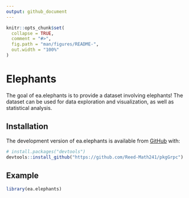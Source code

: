 ```yaml
---
output: github_document
---
```


<!-- README.md is generated from README.Rmd. Please edit that file -->

<!-- You'll still need to render `README.Rmd` regularly, to keep `README.md` up-to-date. `devtools::build_readme()` is handy for this.  -->

```r
knitr::opts_chunk$set(
  collapse = TRUE,
  comment = "#>",
  fig.path = "man/figures/README-",
  out.width = "100%"
)
```

# Elephants

<!-- badges: start -->
<!-- badges: end -->

The goal of ea.elephants is to provide a dataset involving elephants! The dataset can be used for data exploration and visualization, as well as statistical analysis.


## Installation

The development version of ea.elephants is available from [GitHub](https://github.com/) with:

``` r
# install.packages("devtools")
devtools::install_github("https://github.com/Reed-Math241/pkgGrpc")
```
## Example


```r
library(ea.elephants)
```




